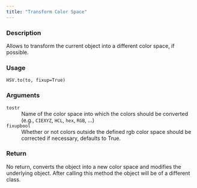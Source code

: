 ```yaml
---
title: "Transform Color Space"
---
```


### Description

Allows to transform the current object into a different color space,
if possible.

### Usage

<pre><code class='language-python'>HSV.to(to, fixup=True)</code></pre>

### Arguments

<dl class="pyp-list param-list">
  <dt style = "white-space: nowrap; font-family: monospace; vertical-align: top">
   <code id="colorspace.colorlib.HSV.to:to">to</code><code class="argument-class">str</code>
  </dt>
 <dd>Name of the color space into which the colors should be
converted (e.g., `CIEXYZ`, `HCL`, `hex`, `RGB`, ...)</dd>
  <dt style = "white-space: nowrap; font-family: monospace; vertical-align: top">
   <code id="colorspace.colorlib.HSV.to:fixup">fixup</code><code class="argument-class">bool</code>
  </dt>
 <dd>Whether or not colors outside the defined rgb color space
should be corrected if necessary, defaults to True.</dd>
</dl>

### Return

No return, converts the object into a new color space and modifies
the underlying object. After calling this method the object will
be of a different class.
